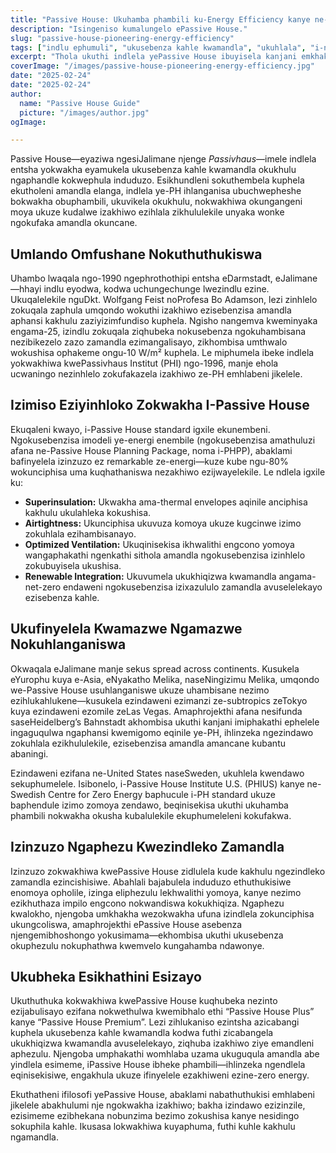 ```yaml
---
title: "Passive House: Ukuhamba phambili ku-Energy Efficiency kanye ne-Sustainable Comfort"
description: "Isingeniso kumalungelo ePassive House."
slug: "passive-house-pioneering-energy-efficiency"
tags: ["indlu ephumuli", "ukusebenza kahle kwamandla", "ukuhlala", "i-net-zero"]
excerpt: "Thola ukuthi indlela yePassive House ibuyisela kanjani emkhakheni wezokwakha—ihlinzeka ngenduduzo ephezulu ngaphakathi, ukusetshenziswa kwamandla okuncishisiwe kakhulu, kanye nokwehla okukhulu kokukhishwa kwekhabhoni, kungakhathaliseki uhlobo lokwakha noma isimo sezulu."
coverImage: "/images/passive-house-pioneering-energy-efficiency.jpg"
date: "2025-02-24"
date: "2025-02-24"
author: 
  name: "Passive House Guide"
  picture: "/images/author.jpg"
ogImage: 

---
```

Passive House—eyaziwa ngesiJalimane njenge *Passivhaus*—imele indlela entsha yokwakha eyamukela ukusebenza kahle kwamandla okukhulu ngaphandle kokwephula induduzo. Esikhundleni sokuthembela kuphela ekutholeni amandla elanga, indlela ye-PH ihlanganisa ubuchwepheshe bokwakha obuphambili, ukuvikela okukhulu, nokwakhiwa okungangeni moya ukuze kudalwe izakhiwo ezihlala zikhululekile unyaka wonke ngokufaka amandla okuncane.

## Umlando Omfushane Nokuthuthukiswa

Uhambo lwaqala ngo-1990 ngephrothothipi entsha eDarmstadt, eJalimane—hhayi indlu eyodwa, kodwa uchungechunge lwezindlu ezine. Ukuqalelekile nguDkt. Wolfgang Feist noProfesa Bo Adamson, lezi zinhlelo zokuqala zaphula umqondo wokuthi izakhiwo ezisebenzisa amandla aphansi kakhulu zaziyizimfundiso kuphela. Ngisho nangemva kweminyaka engama-25, izindlu zokuqala ziqhubeka nokusebenza ngokuhambisana nezibikezelo zazo zamandla ezimangalisayo, zikhombisa umthwalo wokushisa ophakeme ongu-10 W/m² kuphela. Le miphumela ibeke indlela yokwakhiwa kwePassivhaus Institut (PHI) ngo-1996, manje ehola ucwaningo nezinhlelo zokufakazela izakhiwo ze-PH emhlabeni jikelele.
## Izimiso Eziyinhloko Zokwakha I-Passive House

Ekuqaleni kwayo, i-Passive House standard igxile ekunembeni. Ngokusebenzisa imodeli ye-energi enembile (ngokusebenzisa amathuluzi afana ne-Passive House Planning Package, noma i-PHPP), abaklami bafinyelela izinzuzo ez remarkable ze-energi—kuze kube ngu-80% wokunciphisa uma kuqhathaniswa nezakhiwo ezijwayelekile. Le ndlela igxile ku:
- **Superinsulation:** Ukwakha ama-thermal envelopes aqinile anciphisa kakhulu ukulahleka kokushisa.
- **Airtightness:** Ukunciphisa ukuvuza komoya ukuze kugcinwe izimo zokuhlala ezihambisanayo.
- **Optimized Ventilation:** Ukuqinisekisa ikhwalithi engcono yomoya wangaphakathi ngenkathi sithola amandla ngokusebenzisa izinhlelo zokubuyisela ukushisa.
- **Renewable Integration:** Ukuvumela ukukhiqizwa kwamandla angama-net-zero endaweni ngokusebenzisa izixazululo zamandla avuselelekayo ezisebenza kahle.

## Ukufinyelela Kwamazwe Ngamazwe Nokuhlanganiswa

Okwaqala eJalimane manje sekus spread across continents. Kusukela eYurophu kuya e-Asia, eNyakatho Melika, naseNingizimu Melika, umqondo we-Passive House usuhlanganiswe ukuze uhambisane nezimo ezihlukahlukene—kusukela ezindaweni ezimanzi ze-subtropics zeTokyo kuya ezindaweni ezomile zeLas Vegas. Amaphrojekthi afana nesifunda saseHeidelberg’s Bahnstadt akhombisa ukuthi kanjani imiphakathi ephelele ingaguqulwa ngaphansi kwemigomo eqinile ye-PH, ihlinzeka ngezindawo zokuhlala ezikhululekile, ezisebenzisa amandla amancane kubantu abaningi.

Ezindaweni ezifana ne-United States naseSweden, ukuhlela kwendawo sekuphumelele. Isibonelo, i-Passive House Institute U.S. (PHIUS) kanye ne-Swedish Centre for Zero Energy baphucule i-PH standard ukuze baphendule izimo zomoya zendawo, beqinisekisa ukuthi ukuhamba phambili nokwakha okusha kubalulekile ekuphumeleleni kokufakwa.
## Izinzuzo Ngaphezu Kwezindleko Zamandla

Izinzuzo zokwakhiwa kwePassive House zidlulela kude kakhulu ngezindleko zamandla ezincishisiwe. Abahlali bajabulela induduzo ethuthukisiwe enomoya opholile, izinga eliphezulu lekhwalithi yomoya, kanye nezimo ezikhuthaza impilo engcono nokwandiswa kokukhiqiza. Ngaphezu kwalokho, njengoba umkhakha wezokwakha ufuna izindlela zokunciphisa ukungcoliswa, amaphrojekthi ePassive House asebenza njengemibhoshongo yokusimama—ekhombisa ukuthi ukusebenza okuphezulu nokuphathwa kwemvelo kungahamba ndawonye.

## Ukubheka Esikhathini Esizayo

Ukuthuthuka kokwakhiwa kwePassive House kuqhubeka nezinto ezijabulisayo ezifana nokwethulwa kwemibhalo ethi “Passive House Plus” kanye “Passive House Premium”. Lezi zihlukaniso ezintsha azicabangi kuphela ukusebenza kahle kwamandla kodwa futhi zicabangela ukukhiqizwa kwamandla avuselelekayo, ziqhuba izakhiwo ziye emandleni aphezulu. Njengoba umphakathi womhlaba uzama ukuguqula amandla abe yindlela esimeme, iPassive House ibheke phambili—ihlinzeka ngendlela eqinisekisiwe, engakhula ukuze ifinyelele ezakhiweni ezine-zero energy.

Ekuthatheni ifilosofi yePassive House, abaklami nabathuthukisi emhlabeni jikelele abakhulumi nje ngokwakha izakhiwo; bakha izindawo ezizinzile, ezisimeme ezibhekana nobunzima bezimo zokushisa kanye nesidingo sokuphila kahle. Ikusasa lokwakhiwa kuyaphuma, futhi kuhle kakhulu ngamandla.
